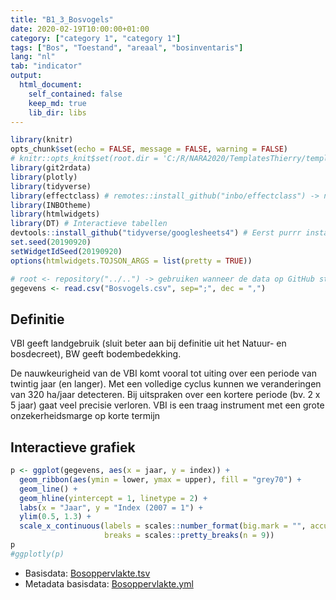 ```yaml
---
title: "B1_3_Bosvogels"
date: 2020-02-19T10:00:00+01:00
category: ["category 1", "category 1"]
tags: ["Bos", "Toestand", "areaal", "bosinventaris"]
lang: "nl"
tab: "indicator" 
output: 
  html_document:
    self_contained: false
    keep_md: true
    lib_dir: libs
---
```


```r
library(knitr)
opts_chunk$set(echo = FALSE, message = FALSE, warning = FALSE)
# knitr::opts_knit$set(root.dir = 'C:/R/NARA2020/TemplatesThierry/template')
library(git2rdata)
library(plotly)
library(tidyverse)
library(effectclass) # remotes::install_github("inbo/effectclass") -> niets updaten
library(INBOtheme)
library(htmlwidgets)
library(DT) # Interactieve tabellen
devtools::install_github("tidyverse/googlesheets4") # Eerst purrr installeren -> niets updaten
set.seed(20190920)
setWidgetIdSeed(20190920)
options(htmlwidgets.TOJSON_ARGS = list(pretty = TRUE))
```

```r
# root <- repository("../..") -> gebruiken wanneer de data op GitHub staan
gegevens <- read.csv("Bosvogels.csv", sep=";", dec = ",")
```

## Definitie

VBI geeft landgebruik (sluit beter aan bij definitie uit het Natuur- en bosdecreet), BW geeft bodembedekking.

De nauwkeurigheid van de VBI komt vooral tot uiting over een periode van
twintig jaar (en langer). Met een volledige cyclus kunnen we veranderingen van 320 ha/jaar
detecteren. Bij uitspraken over een kortere periode (bv. 2 x 5 jaar) gaat veel precisie verloren. 
VBI is een traag instrument met een grote onzekerheidsmarge op korte termijn


## Interactieve grafiek

```r
p <- ggplot(gegevens, aes(x = jaar, y = index)) +
  geom_ribbon(aes(ymin = lower, ymax = upper), fill = "grey70") +
  geom_line() +
  geom_hline(yintercept = 1, linetype = 2) +
  labs(x = "Jaar", y = "Index (2007 = 1") +
  ylim(0.5, 1.3) +
  scale_x_continuous(labels = scales::number_format(big.mark = "", accuracy = 1), 
                     breaks = scales::pretty_breaks(n = 9))
p
#ggplotly(p)
```


- Basisdata: [Bosoppervlakte.tsv](Bosoppervlakte.tsv)
- Metadata basisdata: [Bosoppervlakte.yml](Bosoppervlakte.yml)
